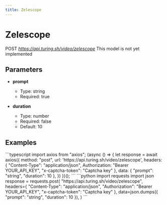 ```yaml
---
title: Zelescope
---
```


# Zelescope
POST *https://api.turing.sh/video/zelescope*
<Warning>This model is not yet implemented</Warning>

## Parameters


- **prompt**
  - Type: string
  - Required: true

- **duration**
  - Type: number
  - Required: false
  - Default: 10

## Examples

<CodeGroup title="Zelescope example">
  ```typescript
  import axios from "axios";
  (async () => {
    let response = await axios({
      method: "post",
      url: 'https://api.turing.sh/video/zelescope',
      headers: {
        "Content-Type": "application/json",
        Authorization: "Bearer YOUR_API_KEY",
        "x-captcha-token": "Captcha key"
      },
      data: {
  "prompt": "string",
  "duration": 10
},
    })
  })();
  ```
  ```python
  import requests
  import json
  response = requests.post(
    "https://api.turing.sh/video/zelescope",
    headers={
      "Content-Type": "application/json",
      "Authorization": "Bearer YOUR_API_KEY",
      "x-captcha-token": "Captcha key"
    },
    data=json.dumps({
  "prompt": "string",
  "duration": 10
}),
  )
  ```
</CodeGroup>